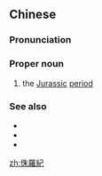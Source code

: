 {{also|侏罗纪}}
==Chinese==
{{zh-forms|s=侏罗纪|type=21}}
{{wikipedia|lang=zh}}

===Pronunciation===
{{zh-pron
|m=Zhūluójì
|c=zyu1 lo4 gei3
|cat=pn
}}

===Proper noun===
{{zh-propn}}

# the [[Jurassic]] [[period]]

===See also===
* {{zh-l|三疊紀}}
* {{zh-l|白堊紀}}
* {{zh-l|中生代}}

{{zh-cat|Geology|Time}}

[[zh:侏羅紀]]
